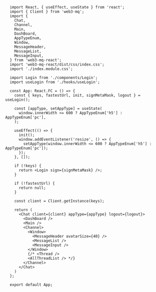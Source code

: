 ```tsx
  import React, { useEffect, useState } from 'react';
  import { Client } from 'web3-mq';
  import {
    Chat,
    Channel,
    Main,
    DashBoard,
    AppTypeEnum,
    Window,
    MessageHeader,
    MessageList,
    MessageInput,
  } from 'web3-mq-react';
  import 'web3-mq-react/dist/css/index.css';
  import './index.module.css';

  import Login from './components/Login';
  import useLogin from './hooks/useLogin';

  const App: React.FC = () => {
    const { keys, fastestUrl, init, signMetaMask, logout } = useLogin();

    const [appType, setAppType] = useState(
      window.innerWidth <= 600 ? AppTypeEnum['h5'] : AppTypeEnum['pc'],
    );

    useEffect(() => {
      init();
      window.addEventListener('resize', () => {
        setAppType(window.innerWidth <= 600 ? AppTypeEnum['h5'] : AppTypeEnum['pc']);
      });
    }, []);

    if (!keys) {
      return <Login sign={signMetaMask} />;
    }

    if (!fastestUrl) {
      return null;
    }

    const client = Client.getInstance(keys);

    return (
      <Chat client={client} appType={appType} logout={logout}>
        <DashBoard />
        <Main />
        <Channel>
          <Window>
            <MessageHeader avatarSize={40} />
            <MessageList />
            <MessageInput />
          </Window>
          {/* <Thread />
          <AllThreadList /> */}
        </Channel>
      </Chat>
    )
  };

  export default App;
```
